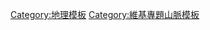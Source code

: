 {{template category|description=本類別包括使用於山脈的模板。}}

[[Category:地理模板|Category:地理模板]]
[[Category:維基專題山脈模板|Category:維基專題山脈模板]]